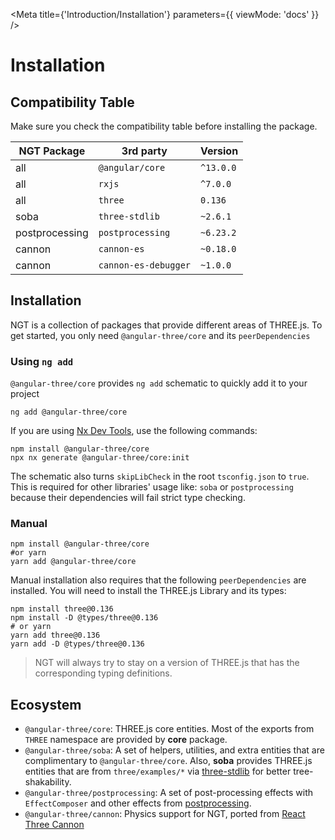 
<Meta title={'Introduction/Installation'} parameters={{ viewMode: 'docs' }} />

# Installation

## Compatibility Table

Make sure you check the compatibility table before installing the package.

| NGT Package    | 3rd party            | Version   |
| -------------- | -------------------- | --------- |
| all            | `@angular/core`      | `^13.0.0` |
| all            | `rxjs`               | `^7.0.0`  |
| all            | `three`              | `0.136`   |
| soba           | `three-stdlib`       | `~2.6.1`  |
| postprocessing | `postprocessing`     | `~6.23.2` |
| cannon         | `cannon-es`          | `~0.18.0` |
| cannon         | `cannon-es-debugger` | `~1.0.0`  |

## Installation

NGT is a collection of packages that provide different areas of THREE.js. To get started, you only need `@angular-three/core` and its `peerDependencies`

### Using `ng add`

`@angular-three/core` provides `ng add` schematic to quickly add it to your project

```shell
ng add @angular-three/core
```

If you are using [Nx Dev Tools](https://nx.dev), use the following commands:

```shell
npm install @angular-three/core
npx nx generate @angular-three/core:init
```

The schematic also turns `skipLibCheck` in the root `tsconfig.json` to `true`. This is required for other libraries' usage like: `soba` or `postprocessing` because their dependencies will fail strict type checking.

### Manual

```shell
npm install @angular-three/core
#or yarn
yarn add @angular-three/core
```

Manual installation also requires that the following `peerDependencies` are installed. You will need to install the THREE.js Library and its types:

```shell
npm install three@0.136
npm install -D @types/three@0.136
# or yarn
yarn add three@0.136
yarn add -D @types/three@0.136
```

> NGT will always try to stay on a version of THREE.js that has the corresponding typing definitions.

## Ecosystem

- `@angular-three/core`: THREE.js core entities. Most of the exports from `THREE` namespace are provided by **core** package.
- `@angular-three/soba`: A set of helpers, utilities, and extra entities that are complimentary to `@angular-three/core`. Also, **soba** provides THREE.js entities that are from `three/examples/*` via [three-stdlib](https://github.com/pmndrs/three-stdlib) for better tree-shakability.
- `@angular-three/postprocessing`: A set of post-processing effects with `EffectComposer` and other effects from [postprocessing](https://github.com/vanruesc/postprocessing).
- `@angular-three/cannon`: Physics support for NGT, ported from [React Three Cannon](https://github.com/pmndrs/use-cannon)
